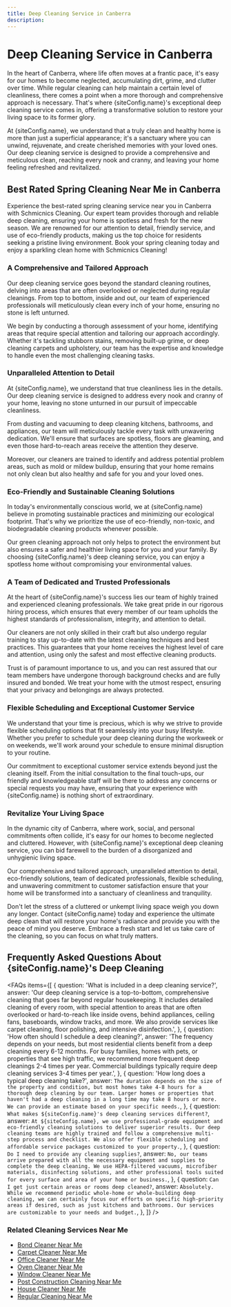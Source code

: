 ```yaml
---
title: Deep Cleaning Service in Canberra
description:
---
```



# Deep Cleaning Service in Canberra

In the heart of Canberra, where life often moves at a frantic pace, it's easy for our homes to become neglected, accumulating dirt, grime, and clutter over time. While regular cleaning can help maintain a certain level of cleanliness, there comes a point when a more thorough and comprehensive approach is necessary. That's where {siteConfig.name}'s exceptional deep cleaning service comes in, offering a transformative solution to restore your living space to its former glory.

At {siteConfig.name}, we understand that a truly clean and healthy home is more than just a superficial appearance; it's a sanctuary where you can unwind, rejuvenate, and create cherished memories with your loved ones. Our deep cleaning service is designed to provide a comprehensive and meticulous clean, reaching every nook and cranny, and leaving your home feeling refreshed and revitalized.

## Best Rated Spring Cleaning Near Me in Canberra

Experience the best-rated spring cleaning service near you in Canberra with Schmicnics Cleaning. Our expert team provides thorough and reliable deep cleaning, ensuring your home is spotless and fresh for the new season. We are renowned for our attention to detail, friendly service, and use of eco-friendly products, making us the top choice for residents seeking a pristine living environment. Book your spring cleaning today and enjoy a sparkling clean home with Schmicnics Cleaning!

### A Comprehensive and Tailored Approach

Our deep cleaning service goes beyond the standard cleaning routines, delving into areas that are often overlooked or neglected during regular cleanings. From top to bottom, inside and out, our team of experienced professionals will meticulously clean every inch of your home, ensuring no stone is left unturned.

We begin by conducting a thorough assessment of your home, identifying areas that require special attention and tailoring our approach accordingly. Whether it's tackling stubborn stains, removing built-up grime, or deep cleaning carpets and upholstery, our team has the expertise and knowledge to handle even the most challenging cleaning tasks.

### Unparalleled Attention to Detail

At {siteConfig.name}, we understand that true cleanliness lies in the details. Our deep cleaning service is designed to address every nook and cranny of your home, leaving no stone unturned in our pursuit of impeccable cleanliness.

From dusting and vacuuming to deep cleaning kitchens, bathrooms, and appliances, our team will meticulously tackle every task with unwavering dedication. We'll ensure that surfaces are spotless, floors are gleaming, and even those hard-to-reach areas receive the attention they deserve.

Moreover, our cleaners are trained to identify and address potential problem areas, such as mold or mildew buildup, ensuring that your home remains not only clean but also healthy and safe for you and your loved ones.

### Eco-Friendly and Sustainable Cleaning Solutions

In today's environmentally conscious world, we at {siteConfig.name} believe in promoting sustainable practices and minimizing our ecological footprint. That's why we prioritize the use of eco-friendly, non-toxic, and biodegradable cleaning products whenever possible.

Our green cleaning approach not only helps to protect the environment but also ensures a safer and healthier living space for you and your family. By choosing {siteConfig.name}'s deep cleaning service, you can enjoy a spotless home without compromising your environmental values.

### A Team of Dedicated and Trusted Professionals

At the heart of {siteConfig.name}'s success lies our team of highly trained and experienced cleaning professionals. We take great pride in our rigorous hiring process, which ensures that every member of our team upholds the highest standards of professionalism, integrity, and attention to detail.

Our cleaners are not only skilled in their craft but also undergo regular training to stay up-to-date with the latest cleaning techniques and best practices. This guarantees that your home receives the highest level of care and attention, using only the safest and most effective cleaning products.

Trust is of paramount importance to us, and you can rest assured that our team members have undergone thorough background checks and are fully insured and bonded. We treat your home with the utmost respect, ensuring that your privacy and belongings are always protected.

### Flexible Scheduling and Exceptional Customer Service

We understand that your time is precious, which is why we strive to provide flexible scheduling options that fit seamlessly into your busy lifestyle. Whether you prefer to schedule your deep cleaning during the workweek or on weekends, we'll work around your schedule to ensure minimal disruption to your routine.

Our commitment to exceptional customer service extends beyond just the cleaning itself. From the initial consultation to the final touch-ups, our friendly and knowledgeable staff will be there to address any concerns or special requests you may have, ensuring that your experience with {siteConfig.name} is nothing short of extraordinary.

### Revitalize Your Living Space

In the dynamic city of Canberra, where work, social, and personal commitments often collide, it's easy for our homes to become neglected and cluttered. However, with {siteConfig.name}'s exceptional deep cleaning service, you can bid farewell to the burden of a disorganized and unhygienic living space.

Our comprehensive and tailored approach, unparalleled attention to detail, eco-friendly solutions, team of dedicated professionals, flexible scheduling, and unwavering commitment to customer satisfaction ensure that your home will be transformed into a sanctuary of cleanliness and tranquility.

Don't let the stress of a cluttered or unkempt living space weigh you down any longer. Contact {siteConfig.name} today and experience the ultimate deep clean that will restore your home's radiance and provide you with the peace of mind you deserve. Embrace a fresh start and let us take care of the cleaning, so you can focus on what truly matters.

## Frequently Asked Questions About {siteConfig.name}'s Deep Cleaning

<FAQs
    items={[
        {
            question: 'What is included in a deep cleaning service?',
            answer: 'Our deep cleaning service is a top-to-bottom, comprehensive cleaning that goes far beyond regular housekeeping. It includes detailed cleaning of every room, with special attention to areas that are often overlooked or hard-to-reach like inside ovens, behind appliances, ceiling fans, baseboards, window tracks, and more. We also provide services like carpet cleaning, floor polishing, and intensive disinfection.',
        },
        {
            question: 'How often should I schedule a deep cleaning?',
            answer: 'The frequency depends on your needs, but most residential clients benefit from a deep cleaning every 6-12 months. For busy families, homes with pets, or properties that see high traffic, we recommend more frequent deep cleanings 2-4 times per year. Commercial buildings typically require deep cleaning services 3-4 times per year.',
        },
        {
            question: 'How long does a typical deep cleaning take?',
            answer: `The duration depends on the size of the property and condition, but most homes take 4-8 hours for a thorough deep cleaning by our team. Larger homes or properties that haven't had a deep cleaning in a long time may take 8 hours or more. We can provide an estimate based on your specific needs.`,
        },
        {
            question: `What makes ${siteConfig.name}'s deep cleaning services different?`,
            answer: `At ${siteConfig.name}, we use professional-grade equipment and eco-friendly cleaning solutions to deliver superior results. Our deep cleaning teams are highly trained and follow a comprehensive multi-step process and checklist. We also offer flexible scheduling and affordable service packages customized to your property.`,
        },
        {
            question: `Do I need to provide any cleaning supplies?`,
            answer: `No, our teams arrive prepared with all the necessary equipment and supplies to complete the deep cleaning. We use HEPA-filtered vacuums, microfiber materials, disinfecting solutions, and other professional tools suited for every surface and area of your home or business.`,
        },
        {
            question: `Can I get just certain areas or rooms deep cleaned?`,
            answer: `Absolutely. While we recommend periodic whole-home or whole-building deep cleaning, we can certainly focus our efforts on specific high-priority areas if desired, such as just kitchens and bathrooms. Our services are customizable to your needs and budget.`,
        },
    ]}
/>

### Related Cleaning Services Near Me

-   [Bond Cleaner Near Me](https://schmicnics.com.au/end-of-lease-cleaning-canberra)
-   [Carpet Cleaner Near Me](https://schmicnics.com.au/carpet-cleaning-canberra)
-   [Office Cleaner Near Me](https://schmicnics.com.au/office-cleaning-canberra)
-   [Oven Cleaner Near Me](https://schmicnics.com.au/oven-cleaning-canberra)
-   [Window Cleaner Near Me](https://schmicnics.com.au/window-cleaning-canberra)
-   [Post Construction Cleaning Near Me](https://schmicnics.com.au/after-builder-cleaning-canberra)
-   [House Cleaner Near Me](https://schmicnics.com.au)
-   [Regular Cleaning Near Me](https://schmicnics.com.au/regular-cleaning-canberra)
